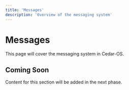```yaml
---
title: 'Messages'
description: 'Overview of the messaging system'
---
```


# Messages

This page will cover the messaging system in Cedar-OS.

## Coming Soon

Content for this section will be added in the next phase.
